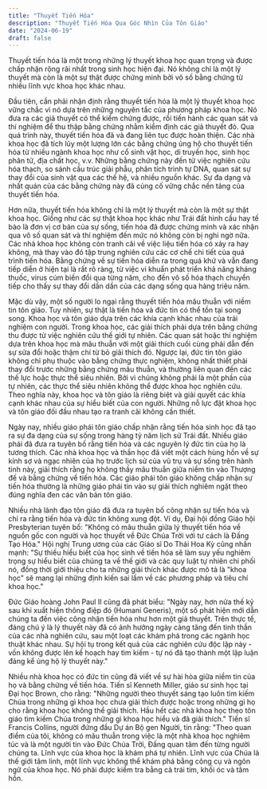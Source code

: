 ```yaml
---
title: "Thuyết Tiến Hóa"
description: "Thuyết Tiến Hóa Qua Góc Nhìn Của Tôn Giáo"
date: "2024-06-19"
draft: false
---
```


Thuyết tiến hóa là một trong những lý thuyết khoa học quan trọng và được chấp nhận rộng rãi nhất trong sinh học hiện đại. Nó không chỉ là một lý thuyết mà còn là một sự thật được chứng minh bởi vô số bằng chứng từ nhiều lĩnh vực khoa học khác nhau.

Đầu tiên, cần phải nhận định rằng thuyết tiến hóa là một lý thuyết khoa học vững chắc vì nó dựa trên những nguyên tắc của phương pháp khoa học. Nó đưa ra các giả thuyết có thể kiểm chứng được, rồi tiến hành các quan sát và thí nghiệm để thu thập bằng chứng nhằm kiểm định các giả thuyết đó. Qua quá trình này, thuyết tiến hóa đã và đang liên tục được hoàn thiện. Các nhà khoa học đã tích lũy một lượng lớn các bằng chứng ủng hộ cho thuyết tiến hóa từ nhiều ngành khoa học như cổ sinh vật học, di truyền học, sinh học phân tử, địa chất học, v.v. Những bằng chứng này đến từ việc nghiên cứu hóa thạch, so sánh cấu trúc giải phẫu, phân tích trình tự DNA, quan sát sự thay đổi của sinh vật qua các thế hệ, và nhiều nguồn khác. Sự đa dạng và nhất quán của các bằng chứng này đã củng cố vững chắc nền tảng của thuyết tiến hóa.

Hơn nữa, thuyết tiến hóa không chỉ là một lý thuyết mà còn là một sự thật khoa học. Giống như các sự thật khoa học khác như Trái đất hình cầu hay tế bào là đơn vị cơ bản của sự sống, tiến hóa đã được chứng minh và xác nhận qua vô số quan sát và thí nghiệm đến mức nó không còn bị nghi ngờ nữa. Các nhà khoa học không còn tranh cãi về việc liệu tiến hóa có xảy ra hay không, mà thay vào đó tập trung nghiên cứu các cơ chế chi tiết của quá trình tiến hóa. Bằng chứng về sự tiến hóa diễn ra trong quá khứ và vẫn đang tiếp diễn ở hiện tại là rất rõ ràng, từ việc vi khuẩn phát triển khả năng kháng thuốc, virus cúm biến đổi qua từng năm, cho đến vô số hóa thạch chuyển tiếp cho thấy sự thay đổi dần dần của các dạng sống qua hàng triệu năm.

Mặc dù vậy, một số người lo ngại rằng thuyết tiến hóa mâu thuẫn với niềm tin tôn giáo. Tuy nhiên, sự thật là tiến hóa và đức tin có thể tồn tại song song. Khoa học và tôn giáo dựa trên các khía cạnh khác nhau của trải nghiệm con người. Trong khoa học, các giải thích phải dựa trên bằng chứng thu được từ việc nghiên cứu thế giới tự nhiên. Các quan sát hoặc thí nghiệm dựa trên khoa học mà mâu thuẫn với một giải thích cuối cùng phải dẫn đến sự sửa đổi hoặc thậm chí từ bỏ giải thích đó. Ngược lại, đức tin tôn giáo không chỉ phụ thuộc vào bằng chứng thực nghiệm, không nhất thiết phải thay đổi trước những bằng chứng mâu thuẫn, và thường liên quan đến các thế lực hoặc thực thể siêu nhiên. Bởi vì chúng không phải là một phần của tự nhiên, các thực thể siêu nhiên không thể được khoa học nghiên cứu. Theo nghĩa này, khoa học và tôn giáo là riêng biệt và giải quyết các khía cạnh khác nhau của sự hiểu biết của con người. Những nỗ lực đặt khoa học và tôn giáo đối đầu nhau tạo ra tranh cãi không cần thiết.

Ngày nay, nhiều giáo phái tôn giáo chấp nhận rằng tiến hóa sinh học đã tạo ra sự đa dạng của sự sống trong hàng tỷ năm lịch sử Trái đất. Nhiều giáo phái đã đưa ra tuyên bố rằng tiến hóa và các nguyên lý đức tin của họ là tương thích. Các nhà khoa học và thần học đã viết một cách hùng hồn về sự kính sợ và ngạc nhiên của họ trước lịch sử của vũ trụ và sự sống trên hành tinh này, giải thích rằng họ không thấy mâu thuẫn giữa niềm tin vào Thượng đế và bằng chứng về tiến hóa. Các giáo phái tôn giáo không chấp nhận sự tiến hóa thường là những giáo phái tin vào sự giải thích nghiêm ngặt theo đúng nghĩa đen các văn bản tôn giáo.

Nhiều nhà lãnh đạo tôn giáo đã đưa ra tuyên bố công nhận sự tiến hóa và chỉ ra rằng tiến hóa và đức tin không xung đột. Ví dụ, Đại hội đồng Giáo hội Presbyterian tuyên bố: "Không có mâu thuẫn giữa lý thuyết tiến hóa về nguồn gốc con người và học thuyết về Đức Chúa Trời với tư cách là Đấng Tạo Hóa." Hội nghị Trung ương của các Giáo sĩ Do Thái Hoa Kỳ cũng nhấn mạnh: "Sự thiếu hiểu biết của học sinh về tiến hóa sẽ làm suy yếu nghiêm trọng sự hiểu biết của chúng ta về thế giới và các quy luật tự nhiên chi phối nó, đồng thời giới thiệu cho ta những giải thích khác được mô tả là "khoa học" sẽ mang lại những định kiến sai lầm về các phương pháp và tiêu chí khoa học."

Đức Giáo hoàng John Paul II cũng đã phát biểu: "Ngày nay, hơn nửa thế kỷ sau khi xuất hiện thông điệp đó (Humani Generis), một số phát hiện mới dẫn chúng ta đến việc công nhận tiến hóa như hơn một giả thuyết. Trên thực tế, đáng chú ý là lý thuyết này đã có ảnh hưởng ngày càng tăng đến tinh thần của các nhà nghiên cứu, sau một loạt các khám phá trong các ngành học thuật khác nhau. Sự hội tụ trong kết quả của các nghiên cứu độc lập này - vốn không được lên kế hoạch hay tìm kiếm - tự nó đã tạo thành một lập luận đáng kể ủng hộ lý thuyết này."

Nhiều nhà khoa học có đức tin cũng đã viết về sự hài hòa giữa niềm tin của họ và bằng chứng về tiến hóa. Tiến sĩ Kenneth Miller, giáo sư sinh học tại Đại học Brown, cho rằng: "Những người theo thuyết sáng tạo luôn tìm kiếm Chúa trong những gì khoa học chưa giải thích được hoặc trong những gì họ cho rằng khoa học không thể giải thích. Hầu hết các nhà khoa học theo tôn giáo tìm kiếm Chúa trong những gì khoa học hiểu và đã giải thích." Tiến sĩ Francis Collins, người đứng đầu Dự án Bộ gen Người, tin rằng: "Theo quan điểm của tôi, không có mâu thuẫn trong việc là một nhà khoa học nghiêm túc và là một người tin vào Đức Chúa Trời, Đấng quan tâm đến từng người chúng ta. Lĩnh vực của khoa học là khám phá tự nhiên. Lĩnh vực của Chúa là thế giới tâm linh, một lĩnh vực không thể khám phá bằng công cụ và ngôn ngữ của khoa học. Nó phải được kiểm tra bằng cả trái tim, khối óc và tâm hồn.